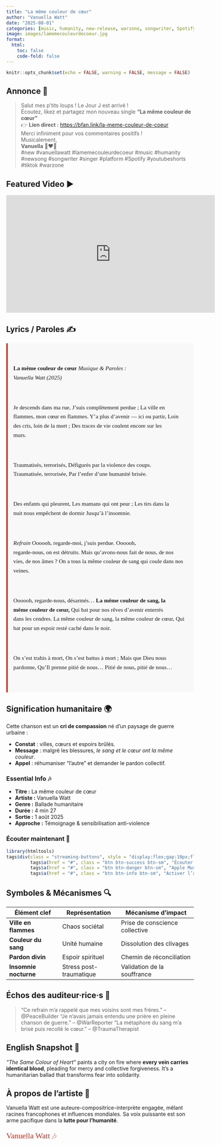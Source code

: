 ```yaml
---
title: "La même couleur de cœur"
author: "Vanuella Watt"
date: "2025-08-01"
categories: [music, humanity, new-release, warzone, songwriter, Spotify, TikTok]
image: images/lamemecouleurdecoeur.jpg
format:
  html:
    toc: false
    code-fold: false
---
```


```r
knitr::opts_chunk$set(echo = FALSE, warning = FALSE, message = FALSE)
```

## **Annonce** 📣 {.unnumbered}

> Salut mes p'tits loups ! Le Jour J est arrivé !  
> Écoutez, likez et partagez mon nouveau single **“La même couleur de cœur”**  
> 👉 **Lien direct :** <https://bfan.link/la-meme-couleur-de-coeur>  
> Merci infiniment pour vos commentaires positifs !  
> Musicalement,  
> **Vanuella** 🎼❤️🙏  
> #new #vanuellawatt #lamemecouleurdecoeur #music #humanity #newsong #songwriter #singer #platform #Spotify #youtubeshorts #tiktok #warzone



## **Featured Video** ▶️

<iframe width="560" height="315"
        src="https://www.youtube.com/embed/W-sjH2Cx8IM"
        title="YouTube video player" frameborder="0"
        allow="accelerometer; autoplay; clipboard-write; encrypted-media; gyroscope; picture-in-picture; web-share"
        referrerpolicy="strict-origin-when-cross-origin" allowfullscreen></iframe>


## **Lyrics / Paroles** ✍️ {.unnumbered}

::: {.lyrics}
**La même couleur de cœur**
*Musique & Paroles : Vanuella Watt (2025)*

Je descends dans ma rue,
J’suis complètement perdue ;
La ville en flammes, mon cœur en flammes.
Y’a plus d’avenir — ici ou partir,
Loin des cris, loin de la mort ;
Des traces de vie coulent encore sur les murs.

Traumatisés, terrorisés,
Défigurés par la violence des coups.
Traumatisée, terrorisée,
Par l’enfer d’une humanité brisée.

Des enfants qui pleurent,
Les mamans qui ont peur ;
Les tirs dans la nuit nous empêchent de dormir
Jusqu’à l’insomnie.

*Refrain*
Oooooh, regarde-moi, j’suis perdue.
Oooooh, regarde-nous, on est détruits.
Mais qu’avons-nous fait de nous, de nos vies, de nos âmes ?
On a tous la même couleur de sang qui coule dans nos veines.

Oooooh, regarde-nous, désarmés…
**La même couleur de sang, la même couleur de cœur,**
Qui bat pour nos rêves d’avenir enterrés dans les cendres.
La même couleur de sang, la même couleur de cœur,
Qui bat pour un espoir resté caché dans le noir.

On s’est trahis à mort,
On s’est battus à mort ;
Mais que Dieu nous pardonne,
Qu’Il prenne pitié de nous…
Pitié de nous, pitié de nous…
:::



## **Signification humanitaire** 🌍 {.unnumbered}

Cette chanson est un **cri de compassion** né d’un paysage de guerre urbaine :

* **Constat** : villes, cœurs et espoirs brûlés.
* **Message** : malgré les blessures, *le sang et le cœur ont la même couleur*.
* **Appel** : réhumaniser “l’autre” et demander le pardon collectif.

::: {.panel-tabset .nav-pills}

### Essential Info 🎶

* **Titre :** La même couleur de cœur
* **Artiste :** Vanuella Watt
* **Genre :** Ballade humanitaire
* **Durée :** 4 min 27
* **Sortie :** 1 août 2025
* **Approche :** Témoignage & sensibilisation anti-violence

### Écouter maintenant 💫

```r
library(htmltools)
tags$div(class = "streaming-buttons", style = "display:flex;gap:10px;flex-wrap:wrap;",
         tags$a(href = "#", class = "btn btn-success btn-sm", "Écouter sur Spotify"),
         tags$a(href = "#", class = "btn btn-danger btn-sm", "Apple Music"),
         tags$a(href = "#", class = "btn btn-info btn-sm", "Activer l’alerte YouTube"))
```

:::


## **Symboles & Mécanismes** 🔍 {.unnumbered}

| Élément clef          | Représentation          | Mécanisme d’impact             |
| --------------------- | ----------------------- | ------------------------------ |
| **Ville en flammes**  | Chaos sociétal          | Prise de conscience collective |
| **Couleur du sang**   | Unité humaine           | Dissolution des clivages       |
| **Pardon divin**      | Espoir spirituel        | Chemin de réconciliation       |
| **Insomnie nocturne** | Stress post-traumatique | Validation de la souffrance    |



## **Échos des auditeur·rice·s** 💬 {.unnumbered}

> “Ce refrain m’a rappelé que mes voisins sont mes frères.” – @PeaceBuilder
> “Je n’avais jamais entendu une prière en pleine chanson de guerre.” – @WarReporter
> “La métaphore du sang m’a brisé puis recollé le cœur.” – @TraumaTherapist


## **English Snapshot** 📜 {.unnumbered}

*“The Same Colour of Heart”* paints a city on fire where **every vein carries identical blood**, pleading for mercy and collective forgiveness. It’s a humanitarian ballad that transforms fear into solidarity.


## **À propos de l’artiste** 🎤 {.unnumbered}

Vanuella Watt est une auteure-compositrice-interprète engagée, mêlant racines francophones et influences mondiales. Sa voix puissante est son arme pacifique dans la **lutte pour l’humanité**.

```{=html}
<style>
.lyrics {font-family: Georgia, serif; font-size: 1.1em; line-height: 1.6;
         padding: 15px; background-color: #f8f8f8;
         border-left: 4px solid #c0392b; white-space: pre-wrap;}
.artist-signature {font-family: 'Brush Script MT', cursive;
                   font-size: 1.5em; color: #c0392b; margin-top: 1em;}
</style>

<div class="artist-signature">Vanuella Watt 🎶</div>
```
